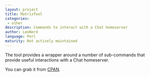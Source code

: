 ```yaml
---
layout: project
title: MatrixTool
categories:
 - other
description: Commands to interact with a Chat homeserver
author: LeoNerd
language: Perl
maturity: Not actively maintained
---
```


The tool provides a wrapper around a number of sub-commands that provide useful interactions with a Chat homeserver.

You can grab it from [CPAN](https://search.cpan.org/~pevans/App-MatrixTool/).

